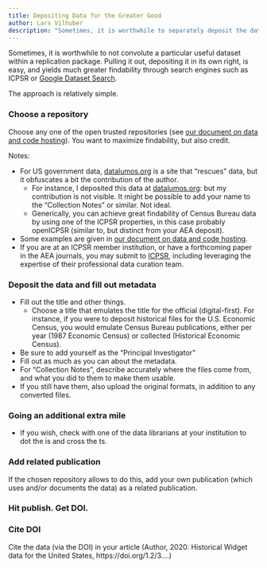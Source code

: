 ```yaml
---
title: Depositing Data for the Greater Good
author: Lars Vilhuber
description: "Sometimes, it is worthwhile to separately deposit the data that is created as part of a broader research project, rather than include it in a single replication package. This document walks you through that."
---
```


Sometimes, it is worthwhile to not convolute a particular useful dataset within a replication package. Pulling it out, depositing it in its own right, is easy, and yields much greater findability through search engines such as ICPSR or [Google Dataset Search](https://toolbox.google.com/datasetsearch).

 The approach is relatively simple.

###    Choose a repository 

Choose any one of the open trusted repositories (see [our document on data and code hosting](../Guidance/Requested_information_hosting.qmd)). You want to maximize findability, but also credit.

Notes:

- For US government data, [datalumos.org](https://datalumos.org) is a site that "rescues" data, but it obfuscates a bit the contribution of the author.
    - For instance, I deposited this data at [datalumos.org](https://doi.org/10.3886/E100517V2):  but my contribution is not visible. It might be possible to add your name to the "Collection Notes" or similar. Not ideal.
    - Generically, you can achieve great findability of Census Bureau data by using one of the ICPSR properties, in this case probably openICPSR (similar to, but distinct from your AEA deposit).
- Some examples are given in [our document on data and code hosting](Requested_information_hosting.html#some-examples).
- If you are at an ICPSR member institution, or have a forthcoming paper in the AEA journals, you may submit to [ICPSR](https://www.icpsr.umich.edu/icpsrweb/deposit/), including leveraging the expertise of their professional data curation team. 

### Deposit the data and fill out metadata

- Fill out the title and other things. 
  - Choose a title that emulates the title for the official (digital-first). For instance, if you were to deposit historical files for the U.S. Economic Census, you would emulate Census Bureau publications, either per year (1987 Economic Census) or collected (Historical Economic Census).
- Be sure to add yourself as the "Principal Investigator"
- Fill out as much as you can about the metadata.
- For "Collection Notes", describe  accurately where the files come from, and what you did to them to make them usable.
- If you still have them, also upload the original formats, in addition to any converted files.


### Going an additional extra mile
-  If you wish, check with one of the data librarians at your institution to dot the is and cross the ts.

### Add related publication

If the chosen repository allows to do this, add your own publication (which uses and/or documents the data) as a related publication.

### Hit publish. Get DOI.

### Cite  DOI 

Cite the data (via the DOI) in your article (Author, 2020: Historical Widget  data for the United States, https://doi.org/1.2/3....)
